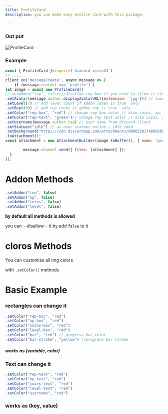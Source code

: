 ```yaml
---
title: ProfileCard
description: you can make easy profile card with this package.

---
```



### Out put 
![ProfileCard](https://media.discordapp.net/attachments/800368245218476083/1024439816080867348/profile-image.png)

### Example
 
```js
const { ProfileCard }=require(`diacord-virus24`)
// ......
client.on('messageCreate', async message => {
	if (message.content === 'profile') {
let image = await new ProfileCard()
//.setAddon("rep", false)//disallow rep box if you need to allow it clear this line also (coins, level,xp)
.setAvatar(message.author.displayAvatarURL({extension: 'jpg'})) // loaded user avatar required extension (png, jpg,jpeg) only 
.setLevel(7) // add level count if addon level is true  only
.setRep(450) // add rep count if addon rep is true  only
.setColor("rep-box", "red") // change rep box color // also coins, xp, level use variableName-box 
.setColor("rep-text", "green")// change rep text color // also coins, xp, level use variableName-text
.setUsername(message.author.tag) // user name from discord client
.setStatues("idle") // as user statues online / idle /dnd 
.setBackground("https://cdn.discordapp.com/attachments/800023817480568852/800730959342207027/unknown.jpeg") // add background image if you didn't include this line will add custom background 
.toAttachment();
const attachment = new AttachmentBuilder(image.toBuffer(), { name: 'profile.png' });

		message.channel.send({ files: [attachment] });
  }
});
```
# Addon Methods
```js
.setAddon("rep", false)
.setAddon("xp", false)
.setAddon("coins", false)
.setAddon("level", false)

```
__by default all methods is allowed__

you can --disallow-- it by add `false` to it 

# cloros Methods

You can customize all img colors 

with `.setColor()` methods

<h1>  Basic Example </h1>
<h3> rectangles can change it </h3>

```js
.setColor("rep-box", "red")
.setColor("xp-box", "red")
.setColor("coins-box", "red")
.setColor("level-box", "red")
.setColor("bar", "red") // progress bar color
.setColor("bar-stroke", "yellow") //progress bar stroke

```
<h5> works as (variable, color) </h5>

### Text can change it 

```js
.setColor("rep-text", "red")
.setColor("xp-text", "red")
.setColor("coins-text", "red")
.setColor("level-text", "red")
.setColor("username", "red")

```
### works as (key, value) 